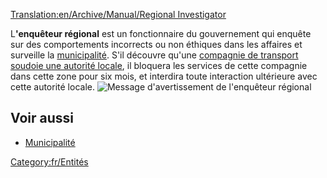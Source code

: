 [[Translation:en/Archive/Manual/Regional Investigator]]


L''''enquêteur régional''' est un fonctionnaire du gouvernement qui enquête sur des comportements incorrects ou non éthiques dans les affaires et surveille la [[fr/Manual/Municipalité|municipalité]]. S'il découvre qu'une [[fr/Manual/Compagnie de transport|compagnie de transport]] [[fr/Manual/Municipalité#soudoyer-les-autorites-locales|soudoie une autorité locale]], il bloquera les services de cette compagnie dans cette zone pour six mois, et interdira toute interaction ultérieure avec cette autorité locale.
[[File:en/Archive/Manual/Regionalinvestigator.png|center|frame|Message d'avertissement de l'enquêteur régional]]

==Voir aussi==
*[[fr/Manual/Municipalité|Municipalité]]

[[Category:fr/Entités]]